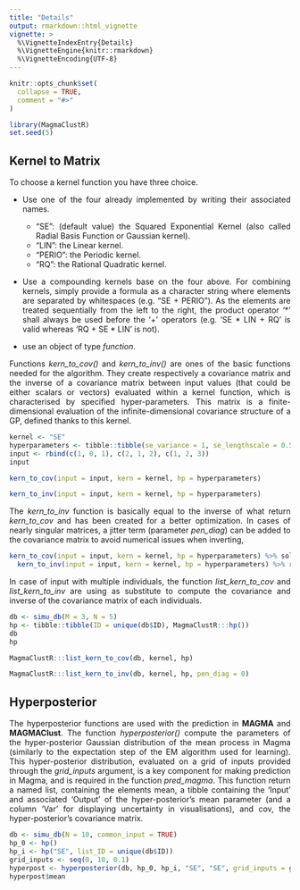 ```yaml
---
title: "Details"
output: rmarkdown::html_vignette
vignette: >
  %\VignetteIndexEntry{Details}
  %\VignetteEngine{knitr::rmarkdown}
  %\VignetteEncoding{UTF-8}
---
```


<div style="text-align: justify"> 

```r
knitr::opts_chunk$set(
  collapse = TRUE,
  comment = "#>"
)

library(MagmaClustR)
set.seed(5)

```

## Kernel to Matrix 

To choose a kernel function you have three choice. 

* Use one of the four already implemented by writing their associated names.
  + "SE": (default value) the Squared Exponential Kernel (also called Radial Basis Function or Gaussian kernel).
  + "LIN": the Linear kernel.
  + "PERIO": the Periodic kernel.
  + "RQ": the Rational Quadratic kernel.

* Use a compounding kernels base on the four above.  For combining kernels, simply provide a formula as a character string where elements are separated by whitespaces (e.g. "SE + PERIO"). As the elements are treated sequentially from the left to the right, the product operator '\*' shall always be used before the '+' operators (e.g. 'SE \* LIN + RQ' is valid whereas 'RQ + SE * LIN' is not).

* use an object of type *function*. 

Functions *kern_to_cov()* and *kern_to_inv()* are ones of the basic functions needed for the algorithm. They create respectively a covariance matrix and the inverse of a covariance matrix between input values (that could be either scalars or vectors) evaluated within a kernel function, which is characterised by specified hyper-parameters. This matrix is a finite-dimensional evaluation of the infinite-dimensional covariance structure of a GP, defined thanks to this kernel.


```r
kernel <- "SE"
hyperparameters <- tibble::tibble(se_variance = 1, se_lengthscale = 0.5)
input <- rbind(c(1, 0, 1), c(2, 1, 2), c(1, 2, 3))
input
```

```r
kern_to_cov(input = input, kern = kernel, hp = hyperparameters)
```

```r
kern_to_inv(input = input, kern = kernel, hp = hyperparameters)
```

The *kern_to_inv* function is basically equal to the inverse of what return *kern_to_cov* and has been created for a better optimization. In cases of nearly singular matrices, a jitter term (parameter *pen_diag*) can be added to the covariance matrix to avoid numerical issues when inverting, 


```r
kern_to_cov(input = input, kern = kernel, hp = hyperparameters) %>% solve %>% round(digits = 10) == 
  kern_to_inv(input = input, kern = kernel, hp = hyperparameters) %>% round(digits = 10)
```

In case of input with multiple individuals, the function *list_kern_to_cov* and *list_kern_to_inv* are using as substitute to compute the covariance and inverse of the covariance matrix of each individuals.

```r
db <- simu_db(M = 3, N = 5)
hp <- tibble::tibble(ID = unique(db$ID), MagmaClustR:::hp())
db
hp
```

```r
MagmaClustR:::list_kern_to_cov(db, kernel, hp)
```

```r
MagmaClustR:::list_kern_to_inv(db, kernel, hp, pen_diag = 0)
```


## Hyperposterior

The hyperposterior functions are used with the prediction in **MAGMA** and **MAGMAClust**. The function *hyperposterior()* compute the parameters of the hyper-posterior Gaussian distribution of the mean process in Magma (similarly to the expectation step of the EM algorithm used for learning). This hyper-posterior distribution, evaluated on a grid of inputs provided through the *grid_inputs* argument, is a key component for making prediction in Magma, and is required in the function *pred_magma*. This function return a named list, containing the elements mean, a tibble containing the 'Input' and associated 'Output' of the hyper-posterior's mean parameter (and a column 'Var' for displaying uncertainty in visualisations), and cov, the hyper-posterior's covariance matrix.

```r
db <- simu_db(N = 10, common_input = TRUE)
hp_0 <- hp()
hp_i <- hp("SE", list_ID = unique(db$ID))
grid_inputs <- seq(0, 10, 0.1)
hyperpost <- hyperposterior(db, hp_0, hp_i, "SE", "SE", grid_inputs = grid_inputs)
hyperpost$mean
```
